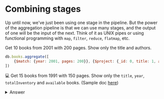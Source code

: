 # Combining stages

Up until now, we've just been using one stage in the pipeline. But the power of the aggregation pipeline is that we can use many stages, and the output of one will be the input of the next. Think of it as UNIX pipes or using functional programming with `map`, `filter`, `reduce`, `flatmap`, etc.

Get 10 books from 2001 with 200 pages. Show only the title and authors.

```js
db.books.aggregate([
    {$match: {year: 2001, pages: 200}}, {$project: {_id: 0, title: 1, authors: 1}}, {$limit: 10}
])
```

💻 Get 15 books from 1991 with 150 pages. Show only the `title`, `year`, `totalInventory` and `available` books. (Sample doc [here](/docs/simple-queries/project))

<details>
<summary>Answer</summary>
<div>

```js
db.books.aggregate([
    {$match: {year: 1991, pages: 150}}, {$project: {_id: 0, title: 1, year: 1, totalInventory: 1, available: 1}}, {$limit: 15}
])
```
</div>
</details>
